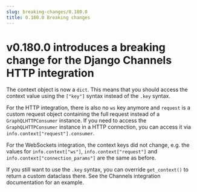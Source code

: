 ```yaml
---
slug: breaking-changes/0.180.0
title: 0.180.0 Breaking changes
---
```


# v0.180.0 introduces a breaking change for the Django Channels HTTP integration

The context object is now a `dict`. This means that you should access the
context value using the `["key"]` syntax instead of the `.key` syntax.

For the HTTP integration, there is also no `ws` key anymore and `request` is a
custom request object containing the full request instead of a
`GraphQLHTTPConsumer` instance. If you need to access the `GraphQLHTTPConsumer`
instance in a HTTP connection, you can access it via
`info.context["request"].consumer`.

For the WebSockets integration, the context keys did not change, e.g. the values
for `info.context["ws"]`, `info.context["request"]` and
`info.context["connection_params"]` are the same as before.

If you still want to use the `.key` syntax, you can override `get_context()` to
return a custom dataclass there. See the Channels integration documentation for
an example.